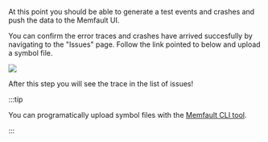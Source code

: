 At this point you should be able to generate a test events and crashes and push
the data to the Memfault UI.

You can confirm the error traces and crashes have arrived succesfully by
navigating to the "Issues" page. Follow the link pointed to below and upload a
symbol file.

![](/img/docs/embedded/first-trace.png)

After this step you will see the trace in the list of issues!

:::tip

You can programatically upload symbol files with the
[Memfault CLI tool](/docs/ci/install-memfault-cli).

:::
